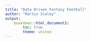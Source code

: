 ```yaml
---
title: "Data Driven Fantasy Football"
author: "Martin Sloley"
output:
    bookdown::html_document2:
        toc: true
        theme: united
---
```


